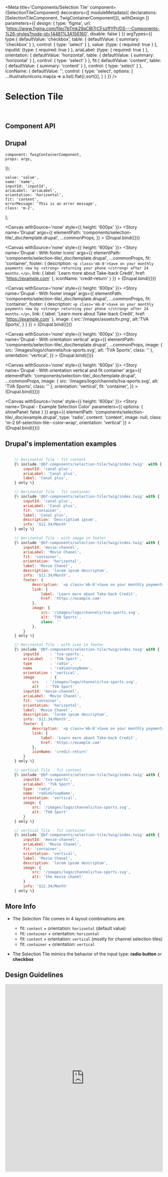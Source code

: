 

<Meta
    title='Components/Selection Tile'
    component={SelectionTileComponent}
    decorators={[
        moduleMetadata({ declarations: [SelectionTileComponent, TwigContainerComponent]}),
        withDesign
    ]}
    parameters={{
        design: {
            type: 'figma',
            url: 'https://www.figma.com/file/7bTmk29aCBl7rCFszffYPr/DS---Components-%26-styles?node-id=14481%3A156160',
            disable: false
        }
    }}
    argTypes={{
        type:{
            defaultValue: 'checkbox',
            table: { defaultValue: { summary: 'checkbox' } },
            control: { type: 'select' }
        },
        value: {type: { required: true } },
        inputId: {type: { required: true } },
        ariaLabel: {type: { required: true } },
        orientation: {
            defaultValue: 'horizontal',
            table: { defaultValue: { summary: 'horizontal' } },
            control: { type: 'select' }
        },
        fit:{
            defaultValue: 'content',
            table: { defaultValue: { summary: 'content' } },
            control: { type: 'select' }
        },
        iconName: {
            defaultValue: '',
            control: {
                type: 'select',
                options: [ ...illustrationIcons.map(a => a.list).flat().sort()],
            }
        }
    }}
/>

# Selection Tile

<br/>


## Component API

<ArgsTable of={SelectionTileComponent} />


## Drupal

    component: TwigContainerComponent,
    props: args,
});

    value: 'value',
    name: 'name',
    inputId: 'inputId',
    ariaLabel: 'ariaLabel',
    orientation: 'horizontal',
    fit: 'content',
    errorMessage: 'This is an error message',
    class: 'm-2',
};

<Canvas withSource='none' style={{ height: '600px' }}>
    <Story
        name='Drupal'
        args={{
            elementPath: 'components/selection-tile/_doc/template.drupal',
            ...commonProps,
        }}
    >
        {Drupal.bind({})}
    </Story>
</Canvas>

<Canvas withSource='none' style={{ height: '600px' }}>
    <Story
        name='Drupal - With footer icons'
        args={{
            elementPath: 'components/selection-tile/_doc/template.drupal',
            ...commonProps,
            fit: 'container',
            footer: {
                description: `<p class='mb-0'>Save on your monthly payments now by <strong> returning your phone </strong> after 24 months.</p>`,
                link: {
                    label: 'Learn more about Take-back Credit',
                    href: 'https://example.com'
                },
                iconName: 'credit-return'
            }
        }}
    >
        {Drupal.bind({})}
    </Story>
</Canvas>

<Canvas withSource='none' style={{ height: '600px' }}>
    <Story
        name='Drupal - With footer image'
        args={{
            elementPath: 'components/selection-tile/_doc/template.drupal',
            ...commonProps,
            fit: 'container',
            footer: {
                description: `<p class='mb-0'>Save on your monthly payments now by <strong> returning your phone </strong> after 24 months.</p>`,
                link: {
                    label: 'Learn more about Take-back Credit',
                    href: 'https://example.com'
                },
                image: {
                    src:'/images/assets/tv.png',
                    alt:'TVA Sports',
                }
            }
        }}
    >
        {Drupal.bind({})}
    </Story>
</Canvas>

<Canvas withSource='none' style={{ height: '600px' }}>
    <Story
        name='Drupal - With orientation vertical'
        args={{
            elementPath: 'components/selection-tile/_doc/template.drupal',
            ...commonProps,
            image: {
                src: '/images/logo/channels/tva-sports.svg',
                alt: 'TVA Sports',
                class: ''
            },
            orientation: 'vertical',
        }}
    >
        {Drupal.bind({})}
    </Story>
</Canvas>

<Canvas withSource='none' style={{ height: '600px' }}>
    <Story
        name='Drupal - With orientation vertical and fit container'
        args={{
            elementPath: 'components/selection-tile/_doc/template.drupal',
            ...commonProps,
            image: {
                src: '/images/logo/channels/tva-sports.svg',
                alt: 'TVA Sports',
                class: ''
            },
            orientation: 'vertical',
            fit: 'container',
        }}
    >
        {Drupal.bind({})}
    </Story>
</Canvas>

<Canvas withSource='none' style={{ height: '600px' }}>
    <Story
        name='Drupal - Example Selection Color'
        parameters={{ options: { showPanel: false } }}
        args={{
            elementPath: 'components/selection-tile/_doc/example.drupal',
            type: 'radio',
            content: 'content',
            image: null,
            class: 'm-2 bf-selection-tile--color-wrap',
            orientation: 'vertical'
        }}
    >
        {Drupal.bind({})}
    </Story>
</Canvas>


## Drupal's implementation examples

```jsx

    // Horizontal Tile - fit content
    {% include '@bf-components/selection-tile/twig/index.twig'  with {
        inputId: 'canal-plus',
        ariaLabel: 'Canal plus',
        label: 'Canal plus',
    } only %}

    // Horizontal Tile - fit container
    {% include '@bf-components/selection-tile/twig/index.twig' with {
        inputId: 'canal-plus',
        ariaLabel: 'Canal plus',
        fit: 'container',
        label: 'Canal plus',
        description: 'Descriptium ipsum',
        info: '$12.34/Month'
    } only %}

    // Horizontal Tile - with image in footer
    {% include '@bf-components/selection-tile/twig/index.twig' with {
        inputId: 'movie-channel',
        ariaLabel: 'Movie Chanel',
        fit: 'container',
        orientation: 'horizontal',
        label: 'Movie Chanel',
        description: 'lorem ipsum descriptum',
        info: '$12.34/Month',
        footer: {
            description: `<p class='mb-0'>Save on your monthly payments now by <strong> returning your phone </strong> after 24 months.</p>`,
            link: {
                label: 'Learn more about Take-back Credit',
                href: 'https://example.com'
            },
            image: {
                src: '/images/logo/channels/tva-sports.svg',
                alt: 'TVA Sports',
                class: ''
            },
        }
    } only %}

    // Horizontal Tile - with icon in footer
    {% include '@bf-components/selection-tile/twig/index.twig' with {
        inputId     : 'tva-sports',
        ariaLabel   : 'TVA Sport',
        type        : 'radio',
        name        : 'radioGroupName',
        orientation : 'vertical',
        image       : {
            src   : '/images/logo/channels/tva-sports.svg',
            alt   : 'TVA Sport'
        inputId: 'movie-channel',
        ariaLabel: 'Movie Chanel',
        fit: 'container',
        orientation: 'horizontal',
        label: 'Movie Chanel',
        description: 'lorem ipsum descriptum',
        info: '$12.34/Month',
        footer: {
            description: `<p class='mb-0'>Save on your monthly payments now by <strong> returning your phone </strong> after 24 months.</p>`,
            link: {
                label: 'Learn more about Take-back Credit',
                href: 'https://example.com'
            },
            iconName: 'credit-return'
        }
    } only %}

    // vertical Tile - fit content
    {% include '@bf-components/selection-tile/twig/index.twig' with {
        inputId: 'tva-sports',
        ariaLabel: 'TVA Sport',
        type: 'radio',
        name: 'radioGroupName',
        orientation: 'vertical',
        image: {
            src: '/images/logo/channels/tva-sports.svg',
            alt: 'TVA Sport'
        }
    } only %}

    // vertical Tile - fit container
    {% include '@bf-components/selection-tile/twig/index.twig' with {
        inputId: 'movie-channel',
        ariaLabel: 'Movie Chanel',
        fit: 'container',
        orientation: 'vertical',
        label: 'Movie Chanel',
        description: 'lorem ipsum descriptum',
        image: {
            src: '/images/logo/channels/tva-sports.svg',
            alt: 'the movie chanel'
        }
        info: '$12.34/Month'
    } only %}
```

## More Info

<!-- TODO mettre à jour si on transforme fit en bolean (genre fitContainer) -->
- The *Selection Tile* comes in 4 layout combinations are:
    - fit: `content`   + orientation: `horizontal` (default value)
    - fit: `container` + orientation: `horizontal`
    - fit: `content`   + orientation: `vertical` (mostly for channel selection tiles)
    - fit: `container` + orientation: `vertical`

- The Selection Tile mimics the behavior of the input type: **radio button** or **checkbox**

## Design Guidelines

<iframe width='100%' height='600' src='https://www.figma.com/embed?embed_host=share&url=https%3A%2F%2Fwww.figma.com%2Ffile%2F7bTmk29aCBl7rCFszffYPr%2FDS---Components-%2526-styles%3Fnode-id%3D14481%253A156160&chrome=DOCUMENTATION' frameBorder='0' allowFullScreen></iframe>
